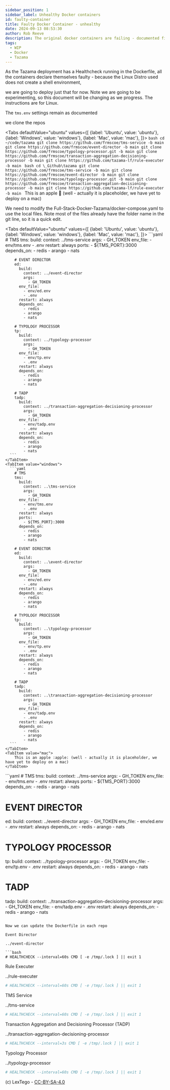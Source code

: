 ```yaml
---  
sidebar_position: 1  
sidebar_label: Unhealthy Docker containers
id: faulty-container
title: Faulty Docker Container - unhealthy
date: 2024-09-13 08:53:30
author: Rob Reeve
description: The original docker containers are failing - documented fix
tags: 
  - WIP
  - Docker
  - Tazama
---  
```



As the Tazama deployment has a Healthcheck running in the Dockerfile, all the containers declare themselves faulty - because the Linux Distro used does not create a shell environment,

we are going to deploy just that for now. Note we are going to be experimenting, so this document will be changing as we progress. The instructions are for Linux.

The ```tms.env``` settings remain as documented

we clone the repos

<Tabs
  defaultValue="ubuntu"
  values={[
    {label: 'Ubuntu', value: 'ubuntu'},
    {label: 'Windows', value: 'windows'},
    {label: 'Mac', value: 'mac'},
  ]}>
    <TabItem value="ubuntu">
      ```bash
      cd ~/code/tazama
      git clone https://github.com/frmscoe/tms-service -b main
      git clone https://github.com/frmscoe/event-director -b main
      git clone https://github.com/frmscoe/typology-processor.git -b main
      git clone https://github.com/frmscoe/transaction-aggregation-decisioning-processor -b main
      git clone https://github.com/tazama-lf/rule-executer -b main
      ```
    </TabItem>
    <TabItem value="windows">
      ```bash
      cd \_Github\tazama
      git clone https://github.com/frmscoe/tms-service -b main
      git clone https://github.com/frmscoe/event-director -b main
      git clone https://github.com/frmscoe/typology-processor.git -b main
      git clone https://github.com/frmscoe/transaction-aggregation-decisioning-processor -b main
      git clone https://github.com/tazama-lf/rule-executer -b main
      ```
    </TabItem>
    <TabItem value="mac">
        This is an apple :apple: (well - actually it is placeholder, we have yet to deploy on a mac)
    </TabItem>
</Tabs>


We need to modify the Full-Stack-Docker-Tazama/docker-compose.yaml to use the local files. Note most of the files already have the folder name in the git line, so it is a quick edit.

<Tabs
  defaultValue="ubuntu"
  values={[
    {label: 'Ubuntu', value: 'ubuntu'},
    {label: 'Windows', value: 'windows'},
    {label: 'Mac', value: 'mac'},
  ]}>
    <TabItem value="ubuntu">
      ```yaml
        # TMS
        tms:
          build:
            context: ../tms-service
            args:
              - GH_TOKEN
          env_file:
            - env/tms.env
            - .env
          restart: always
          ports:
            - ${TMS_PORT}:3000
          depends_on:
            - redis
            - arango
            - nats
        
        # EVENT DIRECTOR
        ed:
          build:
            context: ../event-director
            args:
              - GH_TOKEN
          env_file:
            - env/ed.env
            - .env
          restart: always
          depends_on:
            - redis
            - arango
            - nats

        # TYPOLOGY PROCESSOR
        tp:
          build:
            context: ../typology-processor
            args:
              - GH_TOKEN
          env_file:
            - env/tp.env
            - .env
          restart: always
          depends_on:
            - redis
            - arango
            - nats

        # TADP
        tadp:
          build:
            context: ../transaction-aggregation-decisioning-processor
            args:
              - GH_TOKEN
          env_file:
            - env/tadp.env
            - .env
          restart: always
          depends_on:
            - redis
            - arango
            - nats
      ```
    </TabItem>
    <TabItem value="windows">
      ```yaml
        # TMS
        tms:
          build:
            context: ..\tms-service
            args:
              - GH_TOKEN
          env_file:
            - env/tms.env
            - .env
          restart: always
          ports:
            - ${TMS_PORT}:3000
          depends_on:
            - redis
            - arango
            - nats
        
        # EVENT DIRECTOR
        ed:
          build:
            context: ..\event-director
            args:
              - GH_TOKEN
          env_file:
            - env/ed.env
            - .env
          restart: always
          depends_on:
            - redis
            - arango
            - nats

        # TYPOLOGY PROCESSOR
        tp:
          build:
            context: ..\typology-processor
            args:
              - GH_TOKEN
          env_file:
            - env/tp.env
            - .env
          restart: always
          depends_on:
            - redis
            - arango
            - nats

        # TADP
        tadp:
          build:
            context: ..\transaction-aggregation-decisioning-processor
            args:
              - GH_TOKEN
          env_file:
            - env/tadp.env
            - .env
          restart: always
          depends_on:
            - redis
            - arango
            - nats
      ```
    </TabItem>
    <TabItem value="mac">
        This is an apple :apple: (well - actually it is placeholder, we have yet to deploy on a mac)
    </TabItem>
</Tabs>
```yaml
  # TMS
  tms:
    build:
      context: ../tms-service
      args:
        - GH_TOKEN
    env_file:
      - env/tms.env
      - .env
    restart: always
    ports:
      - ${TMS_PORT}:3000
    depends_on:
      - redis
      - arango
      - nats
  
  # EVENT DIRECTOR
  ed:
    build:
      context: ../event-director
      args:
        - GH_TOKEN
    env_file:
      - env/ed.env
      - .env
    restart: always
    depends_on:
      - redis
      - arango
      - nats

  # TYPOLOGY PROCESSOR
  tp:
    build:
      context: ../typology-processor
      args:
        - GH_TOKEN
    env_file:
      - env/tp.env
      - .env
    restart: always
    depends_on:
      - redis
      - arango
      - nats

  # TADP
  tadp:
    build:
      context: ../transaction-aggregation-decisioning-processor
      args:
        - GH_TOKEN
    env_file:
      - env/tadp.env
      - .env
    restart: always
    depends_on:
      - redis
      - arango
      - nats
```

Now we can update the Dockerfile in each repo

Event Director

../event-director

```bash
# HEALTHCHECK --interval=60s CMD [ -e /tmp/.lock ] || exit 1
```

Rule Executer

../rule-executer

```bash
# HEALTHCHECK --interval=60s CMD [ -e /tmp/.lock ] || exit 1
```

TMS Service

../tms-service

```bash
# HEALTHCHECK --interval=60s CMD [ -e /tmp/.lock ] || exit 1
```

Transaction Aggregation and Decisioning Processor (TADP)

../transaction-aggregation-decisioning-processor

```bash
# HEALTHCHECK --interval=3s CMD [ -e /tmp/.lock ] || exit 1
```

Typology Processor

../typology-processor

```bash
# HEALTHCHECK --interval=60s CMD [ -e /tmp/.lock ] || exit 1
```

(c) LexTego - [CC-BY-SA-4.0 ](https://spdx.org/licenses/CC-BY-SA-4.0.html)